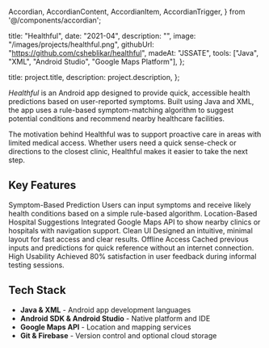   Accordian,
  AccordianContent,
  AccordianItem,
  AccordianTrigger,
} from '@/components/accordian';

  title: "Healthful",
  date: "2021-04",
  description: "",
  image: "/images/projects/healthful.png",
  githubUrl: "https://github.com/csheblikar/healthful",
  madeAt: "JSSATE",
  tools: ["Java", "XML", "Android Studio", "Google Maps Platform"],
};

  title: project.title,
  description: project.description,
};


*Healthful* is an Android app designed to provide quick, accessible health predictions based on user-reported symptoms. Built using Java and XML, the app uses a rule-based symptom-matching algorithm to suggest potential conditions and recommend nearby healthcare facilities.

The motivation behind Healthful was to support proactive care in areas with limited medical access. Whether users need a quick sense-check or directions to the closest clinic, Healthful makes it easier to take the next step.

## Key Features

<Accordian as="dl">
  <AccordianItem>
    <AccordianTrigger as="dt">
      Symptom-Based Prediction
    </AccordianTrigger>
    <AccordianContent as="dd">
      Users can input symptoms and receive likely health conditions based on a simple rule-based algorithm.
    </AccordianContent>
  </AccordianItem>
  <AccordianItem>
    <AccordianTrigger as="dt">
      Location-Based Hospital Suggestions
    </AccordianTrigger>
    <AccordianContent as="dd">
      Integrated Google Maps API to show nearby clinics or hospitals with navigation support.
    </AccordianContent>
  </AccordianItem>
  <AccordianItem>
    <AccordianTrigger as="dt">
      Clean UI
    </AccordianTrigger>
    <AccordianContent as="dd">
      Designed an intuitive, minimal layout for fast access and clear results.
    </AccordianContent>
  </AccordianItem>
  <AccordianItem>
    <AccordianTrigger as="dt">
      Offline Access
    </AccordianTrigger>
    <AccordianContent as="dd">
      Cached previous inputs and predictions for quick reference without an internet connection.
    </AccordianContent>
  </AccordianItem>
  <AccordianItem>
    <AccordianTrigger as="dt">
      High Usability
    </AccordianTrigger>
    <AccordianContent as="dd">
      Achieved 80% satisfaction in user feedback during informal testing sessions.
    </AccordianContent>
  </AccordianItem>
</Accordian>

## Tech Stack

- **Java & XML** - Android app development languages
- **Android SDK & Android Studio** - Native platform and IDE
- **Google Maps API** - Location and mapping services
- **Git & Firebase** - Version control and optional cloud storage
